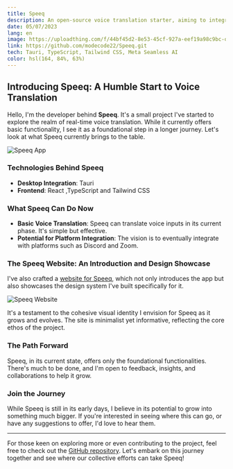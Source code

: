 ```yaml
---
title: Speeq
description: An open-source voice translation starter, aiming to integrate with platforms like Discord and Zoom. A foundational step towards breaking language barriers.
date: 05/07/2023
lang: en
image: https://uploadthing.com/f/44bf45d2-8e53-45cf-927a-eef19a98c9bc-oqbpzb.png
link: https://github.com/modecode22/Speeq.git
tech: Tauri, TypeScript, Tailwind CSS, Meta Seamless AI
color: hsl(164, 84%, 63%)
---
```


## Introducing Speeq: A Humble Start to Voice Translation

Hello, I'm the developer behind **Speeq**. It's a small project I've started to explore the realm of real-time voice translation. While it currently offers basic functionality, I see it as a foundational step in a longer journey. Let's look at what Speeq currently brings to the table.

![Speeq App](https://speeq.vercel.app/_next/image?url=%2Fapp.jpg&w=1080&q=75)

### Technologies Behind Speeq

- **Desktop Integration**: Tauri
- **Frontend**: React ,TypeScript and Tailwind CSS

### What Speeq Can Do Now

- **Basic Voice Translation**: Speeq can translate voice inputs in its current phase. It's simple but effective.
- **Potential for Platform Integration**: The vision is to eventually integrate with platforms such as Discord and Zoom.

### The Speeq Website: An Introduction and Design Showcase

I've also crafted a [website for Speeq](https://speeq.vercel.app/), which not only introduces the app but also showcases the design system I've built specifically for it.

![Speeq Website](https://uploadthing.com/f/44bf45d2-8e53-45cf-927a-eef19a98c9bc-oqbpzb.png)

It's a testament to the cohesive visual identity I envision for Speeq as it grows and evolves. The site is minimalist yet informative, reflecting the core ethos of the project.

### The Path Forward

Speeq, in its current state, offers only the foundational functionalities. There's much to be done, and I'm open to feedback, insights, and collaborations to help it grow.

### Join the Journey

While Speeq is still in its early days, I believe in its potential to grow into something much bigger. If you're interested in seeing where this can go, or have any suggestions to offer, I'd love to hear them.

---

For those keen on exploring more or even contributing to the project, feel free to check out the [GitHub repository](https://github.com/modecode22/Speeq.git). Let's embark on this journey together and see where our collective efforts can take Speeq!
